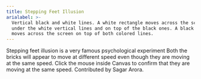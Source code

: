 ```yaml
---
title: Stepping Feet Illusion
arialabel: >-
  Vertical black and white lines. A white rectangle moves across the screen
  under the white vertical lines and on top of the black ones. A black rectangle
  moves across the screen on top of both colored lines.
---
```



Stepping feet illusion is a very famous psychological experiment
Both the bricks will appear to move at different speed
even though they are moving at the same speed.
Click the mouse inside Canvas to confirm that
they are moving at the same speed.
Contributed by Sagar Arora.
